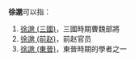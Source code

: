 '''徐邈'''可以指：
# [[徐邈_(三國)|徐邈 (三國)]]，三國時期曹魏部將
# [[徐邈_(前赵)|徐邈 (前赵)]]，前赵官员
# [[徐邈_(東晉)|徐邈 (東晉)]]，東晉時期的學者之一

{{消歧义|M邈|Cat=二字徐姓人名消歧义}}